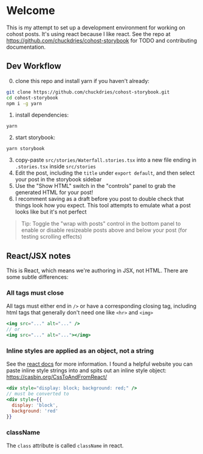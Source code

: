 
<Meta title="Welcome/Introduction" />

# Welcome

This is my attempt to set up a development environment for working on cohost posts. It's using react because I like react.
See the repo at https://github.com/chuckdries/cohost-storybook for TODO and contributing documentation.


## Dev Workflow

0. clone this repo and install yarn if you haven't already:

```sh
git clone https://github.com/chuckdries/cohost-storybook.git
cd cohost-storybook
npm i -g yarn
```

1. install dependencies:

```
yarn
```

2. start storybook:

```
yarn storybook
```

3. copy-paste `src/stories/Waterfall.stories.tsx` into a new file ending in `.stories.tsx` inside `src/stories`
4. Edit the post, including the `title` under `export default`, and then select your post in the storybook sidebar
5. Use the "Show HTML" switch in the "controls" panel to grab the generated HTML for your post!
6. I recomment saving as a draft before you post to double check that things look how you expect. This tool attempts to emulate what a post looks like but it's not perfect


> Tip: Toggle the "wrap with posts" control in the bottom panel to enable or disable resizeable posts above and below your post (for testing scrolling effects)

## React/JSX notes

This is React, which means we're authoring in JSX, not HTML. There are some subtle differences:

### All tags must close

All tags must either end in `/>` or have a corresponding closing tag, including html tags that generally don't need one like `<hr>` and `<img>`

```jsx
<img src="..." alt="..." />
// or
<img src="..." alt="..."></img>
```

### Inline styles are applied as an object, not a string

See the [react docs](https://reactjs.org/docs/dom-elements.html#style) for more information. I found a helpful website you can paste inline style strings into and spits out an inline style object: https://casbin.org/CssToAndFromReact/

```jsx
<div style="display: block; background: red;" />
// must be converted to
<div style={{
  display: 'block',
  background: 'red'
}}
```

### className

The `class` attribute is called `className` in react.

